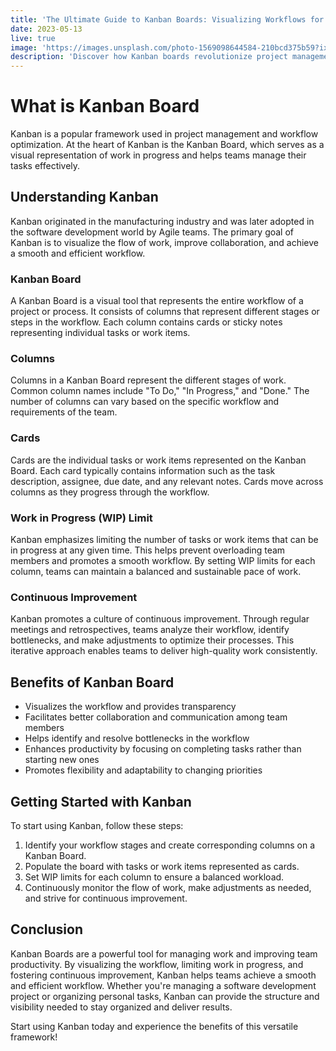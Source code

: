```yaml
---
title: 'The Ultimate Guide to Kanban Boards: Visualizing Workflows for Effective Task Management'
date: 2023-05-13
live: true
image: 'https://images.unsplash.com/photo-1569098644584-210bcd375b59?ixlib=rb-4.0.3&ixid=MnwxMjA3fDB8MHxzZWFyY2h8MTV8fGthbmJhbnxlbnwwfHwwfHw%3D&auto=format&fit=crop&w=800&q=80'
description: 'Discover how Kanban boards revolutionize project management and workflow optimization. Learn how to use Kanban boards to visualize tasks, improve collaboration, and achieve a smooth workflow. Enhance productivity and efficiency with this comprehensive guide on implementing Kanban boards in your projects.'
---
```


# What is Kanban Board

Kanban is a popular framework used in project management and workflow optimization. At the heart of Kanban is the Kanban Board, which serves as a visual representation of work in progress and helps teams manage their tasks effectively.

## Understanding Kanban

Kanban originated in the manufacturing industry and was later adopted in the software development world by Agile teams. The primary goal of Kanban is to visualize the flow of work, improve collaboration, and achieve a smooth and efficient workflow.

### Kanban Board

A Kanban Board is a visual tool that represents the entire workflow of a project or process. It consists of columns that represent different stages or steps in the workflow. Each column contains cards or sticky notes representing individual tasks or work items.

### Columns

Columns in a Kanban Board represent the different stages of work. Common column names include "To Do," "In Progress," and "Done." The number of columns can vary based on the specific workflow and requirements of the team.

### Cards

Cards are the individual tasks or work items represented on the Kanban Board. Each card typically contains information such as the task description, assignee, due date, and any relevant notes. Cards move across columns as they progress through the workflow.

### Work in Progress (WIP) Limit

Kanban emphasizes limiting the number of tasks or work items that can be in progress at any given time. This helps prevent overloading team members and promotes a smooth workflow. By setting WIP limits for each column, teams can maintain a balanced and sustainable pace of work.

### Continuous Improvement

Kanban promotes a culture of continuous improvement. Through regular meetings and retrospectives, teams analyze their workflow, identify bottlenecks, and make adjustments to optimize their processes. This iterative approach enables teams to deliver high-quality work consistently.

## Benefits of Kanban Board

- Visualizes the workflow and provides transparency
- Facilitates better collaboration and communication among team members
- Helps identify and resolve bottlenecks in the workflow
- Enhances productivity by focusing on completing tasks rather than starting new ones
- Promotes flexibility and adaptability to changing priorities

## Getting Started with Kanban

To start using Kanban, follow these steps:

1. Identify your workflow stages and create corresponding columns on a Kanban Board.
2. Populate the board with tasks or work items represented as cards.
3. Set WIP limits for each column to ensure a balanced workload.
4. Continuously monitor the flow of work, make adjustments as needed, and strive for continuous improvement.

## Conclusion

Kanban Boards are a powerful tool for managing work and improving team productivity. By visualizing the workflow, limiting work in progress, and fostering continuous improvement, Kanban helps teams achieve a smooth and efficient workflow. Whether you're managing a software development project or organizing personal tasks, Kanban can provide the structure and visibility needed to stay organized and deliver results.

Start using Kanban today and experience the benefits of this versatile framework!
